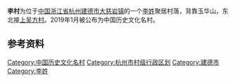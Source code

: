{{文物保护单位
| 级别 = 省级
| 省区市 = 浙江省
| 名称 = 李村乡土建筑
| 图片 = [[File:Former_Residence_of_Li_Zhanzhong_01_2014-10.JPG|260px]]<br><small>李展中民居（连三进）后进，今李村民俗文化展示馆<ref>{{cite web|url=http://www.jdnews.com.cn/xzfc/dcy/content/2013-07/11/content_5331138.htm|title=《李村有个民族展示馆》|accessdate=2015-01-28|work=范胜利|publisher=建德新闻网}}{{Dead link|date=2018年9月 |bot=InternetArchiveBot |fix-attempted=yes }}</ref>，2014年10月</small>
| 编号 = 6-136
| 分类 = 古建筑
| 时代 = 明至民国
| 所在 = [[杭州市|杭州市]][[建德市|建德市]]
| 登录 = 2011年1月
}}
'''李村'''为位于[[中国|中国]][[浙江省|浙江省]][[杭州|杭州]][[建德市|建德市]][[大慈岩镇|大慈岩镇]]的一个[[李姓|李姓]]聚居村落，背靠玉华山，东北接[[上吴方村|上吴方村]]。2019年1月被公布为中国历史文化名村。
==参考资料==
{{reflist}}
{{zhejiang-stub}}
{{DEFAULTSORT:L}}
{{commons|Category:Li Village, Jiande}}

{{中国历史文化名村}}
{{杭州市境内的传统村落}}
{{杭州市境内的浙江省文物保护单位}}

[[Category:中国历史文化名村|Category:中国历史文化名村]]
[[Category:杭州市村级行政区划|Category:杭州市村级行政区划]]
[[Category:建德市|Category:建德市]]
[[Category:李姓|Category:李姓]]